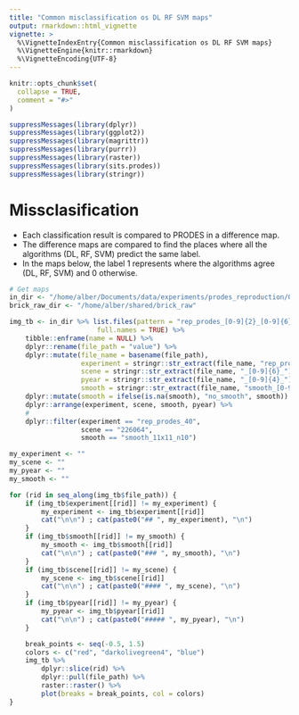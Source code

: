 ```yaml
---
title: "Common misclassification os DL RF SVM maps"
output: rmarkdown::html_vignette
vignette: >
  %\VignetteIndexEntry{Common misclassification os DL RF SVM maps}
  %\VignetteEngine{knitr::rmarkdown}
  %\VignetteEncoding{UTF-8}
---
```


```r
knitr::opts_chunk$set(
  collapse = TRUE,
  comment = "#>"
)
```

```r
suppressMessages(library(dplyr))
suppressMessages(library(ggplot2))
suppressMessages(library(magrittr))
suppressMessages(library(purrr))
suppressMessages(library(raster))
suppressMessages(library(sits.prodes))
suppressMessages(library(stringr))
```


# Missclasification
+ Each classification result is compared to PRODES in a difference map.
+ The difference maps are compared to find the places where all the algorithms (DL, RF, SVM) predict the same label.
+ In the maps below, the label 1 represents where the algorithms agree (DL, RF, SVM) and 0 otherwise.

```r

# Get maps
in_dir <- "/home/alber/Documents/data/experiments/prodes_reproduction/03_classify/confusion_dl_rf_svm/byte"
brick_raw_dir <- "/home/alber/shared/brick_raw"

img_tb <- in_dir %>% list.files(pattern = "rep_prodes_[0-9]{2}_[0-9]{6}_[0-9]{4}_(smooth_3x3_n10|smooth_5x5_n10|smooth_7x7_n10|smooth_9x9_n10|smooth_11x11_n10|no_smooth).tif",
                      full.names = TRUE) %>%
    tibble::enframe(name = NULL) %>%
    dplyr::rename(file_path = "value") %>%
    dplyr::mutate(file_name = basename(file_path),
                  experiment = stringr::str_extract(file_name, "rep_prodes_[0-9]{2}"),
                  scene = stringr::str_extract(file_name, "_[0-9]{6}_") %>% stringr::str_sub(2, -2),
                  pyear = stringr::str_extract(file_name, "_[0-9]{4}_") %>% stringr::str_sub(2, -2),
                  smooth = stringr::str_extract(file_name, "smooth_[0-9]+x[0-9]+_n[0-9]+")) %>%
    dplyr::mutate(smooth = ifelse(is.na(smooth), "no_smooth", smooth)) %>% 
    dplyr::arrange(experiment, scene, smooth, pyear) %>% 
    #
    dplyr::filter(experiment == "rep_prodes_40",
                  scene == "226064",
                  smooth == "smooth_11x11_n10")

```


```r

my_experiment <- ""
my_scene <- ""
my_pyear <- ""
my_smooth <- ""

for (rid in seq_along(img_tb$file_path)) {
    if (img_tb$experiment[[rid]] != my_experiment) {
        my_experiment <- img_tb$experiment[[rid]]
        cat("\n\n") ; cat(paste0("## ", my_experiment), "\n")
    }
    if (img_tb$smooth[[rid]] != my_smooth) {
        my_smooth <- img_tb$smooth[[rid]]
        cat("\n\n") ; cat(paste0("### ", my_smooth), "\n")
    }
    if (img_tb$scene[[rid]] != my_scene) {
        my_scene <- img_tb$scene[[rid]]
        cat("\n\n") ; cat(paste0("#### ", my_scene), "\n")
    }
    if (img_tb$pyear[[rid]] != my_pyear) {
        my_pyear <- img_tb$pyear[[rid]]
        cat("\n\n") ; cat(paste0("##### ", my_pyear), "\n")
    }

    break_points <- seq(-0.5, 1.5)
    colors <- c("red", "darkolivegreen4", "blue")
    img_tb %>% 
        dplyr::slice(rid) %>% 
        dplyr::pull(file_path) %>% 
        raster::raster() %>% 
        plot(breaks = break_points, col = colors)
}

```

